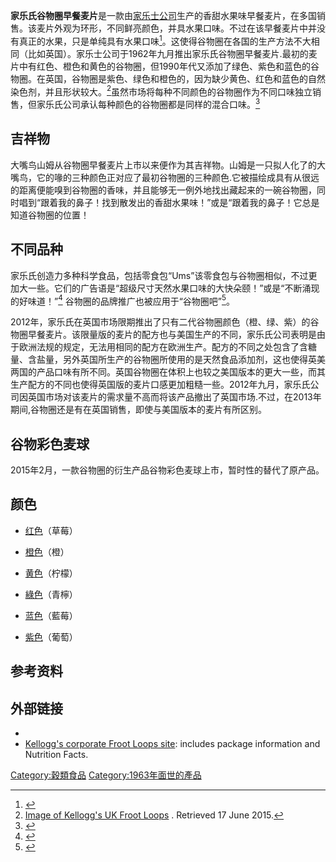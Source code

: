 {{营养值
| name=每100克谷物圈的营养价值
| note=每份为100 g
| serving_size = 100 g
| kJ=1540
| protein=3.33 g
| fat=3.33 g
| carbs=25 g
| fiber=83.33 g
| iron_mg=10.33
| satfat=1.66 g
}}

'''家乐氏谷物圈早餐麦片'''是一款由[[凯洛格公司|家乐士公司]]生产的香甜水果味早餐麦片，在多国销售。该麦片外观为环形，不同鲜亮颜色，并具水果口味。不过在该早餐麦片中并没有真正的水果，只是单纯具有水果口味<ref>{{Cite web |url=http://www.lifehacker.com.au/2014/01/just-what-the-hell-is-in-froot-loops/ |title=存档副本 |accessdate=2015-07-05 |archive-date=2015-07-14 |archive-url=https://web.archive.org/web/20150714023017/http://www.lifehacker.com.au/2014/01/just-what-the-hell-is-in-froot-loops/ |dead-url=no }}</ref>。这使得谷物圈在各国的生产方法不大相同（比如英国）。家乐士公司于1962年九月推出家乐氏谷物圈早餐麦片.最初的麦片中有红色、橙色和黄色的谷物圈，但1990年代又添加了绿色、紫色和蓝色的谷物圈。在英国，谷物圈是紫色、绿色和橙色的，因为缺少黄色、红色和蓝色的自然染色剂，并且形状较大。<ref>[http://3.bp.blogspot.com/-zqTevSU0Vps/T-85eNR1KgI/AAAAAAAAAqk/pAcaKeeEI4w/s1600/DSC05221.JPG Image of Kellogg's UK Froot Loops] {{Wayback|url=http://3.bp.blogspot.com/-zqTevSU0Vps/T-85eNR1KgI/AAAAAAAAAqk/pAcaKeeEI4w/s1600/DSC05221.JPG |date=20150306104201 }}. Retrieved 17 June 2015.</ref>虽然市场将每种不同颜色的谷物圈作为不同口味独立销售，但家乐氏公司承认每种颜色的谷物圈都是同样的混合口味。<ref>{{Cite web |url=http://time.com/1477/breaking-breakfast-news-froot-loops-are-all-the-same-flavor/ |title=Breaking Breakfast News: Froot Loops Are All the Same Flavor |accessdate=2015-07-05 |archive-date=2015-07-11 |archive-url=https://web.archive.org/web/20150711115357/http://time.com/1477/breaking-breakfast-news-froot-loops-are-all-the-same-flavor/ |dead-url=no }}</ref>

== 吉祥物 ==

大嘴鸟山姆从谷物圈早餐麦片上市以来便作为其吉祥物。山姆是一只拟人化了的大嘴鸟，它的喙的三种颜色正对应了最初谷物圈的三种颜色.它被描绘成具有从很远的距离便能嗅到谷物圈的香味，并且能够无一例外地找出藏起来的一碗谷物圈，同时唱到“跟着我的鼻子！找到散发出的香甜水果味！”或是“跟着我的鼻子！它总是知道谷物圈的位置！

==不同品种==

家乐氏创造力多种科学食品，包括零食包“Ums”该零食包与谷物圈相似，不过更加大一些。它们的广告语是“超级尺寸天然水果口味的大快朵颐！”或是“不断涌现的好味道！”<ref>{{cite web|url= http://www.taquitos.net/snacks.php?snack_code=703|publisher= taquitos.net|title= Snack Ums Froot Loops|accessdate= 2015-07-05|archive-date= 2015-09-05|archive-url= https://web.archive.org/web/20150905190618/http://www.taquitos.net/snacks.php?snack_code=703|dead-url= no}}</ref> 谷物圈的品牌推广也被应用于“谷物圈吧”<ref>{{cite web|url= http://www.taquitos.net/snacks.php?snack_code=2586|publisher= taquitos.net|title= Froot Loops Cereal & Milk Bars|accessdate= 2015-07-05|archive-date= 2015-07-01|archive-url= https://web.archive.org/web/20150701033715/http://www.taquitos.net/snacks.php?snack_code=2586|dead-url= no}}</ref>。

2012年，家乐氏在英国市场限期推出了只有二代谷物圈颜色（橙、绿、紫）的谷物圈早餐麦片。该限量版的麦片的配方也与美国生产的不同，家乐氏公司表明是由于欧洲法规的规定，无法用相同的配方在欧洲生产。配方的不同之处包含了含糖量、含盐量，另外英国所生产的谷物圈所使用的是天然食品添加剂，这也使得英美两国的产品口味有所不同。英国谷物圈在体积上也较之美国版本的更大一些，而其生产配方的不同也使得英国版的麦片口感更加粗糙一些。2012年九月，家乐氏公司因英国市场对该麦片的需求量不高而将该产品撤出了英国市场.不过，在2013年期间,谷物圈还是有在英国销售，即使与美国版本的麦片有所区别。

== 谷物彩色麦球 ==
2015年2月，一款谷物圈的衍生产品谷物彩色麦球上市，暂时性的替代了原产品。

==颜色==
* {{Color box|Red}} [[红色|红色]]（草莓）
* {{Color box|Orange}} [[橙色|橙色]]（橙）
* {{Color box|Yellow}} [[黄色|黄色]]（柠檬）
* {{Color box|Lime}} [[綠色|綠色]]（青檸）
* {{Color box|DeepSkyBlue}} [[蓝色|蓝色]]（藍莓）
* {{Color box|DarkOrchid}} [[紫色|紫色]]（葡萄）

== 参考资料 ==
{{Reflist}}

== 外部链接 ==
* {{Official website|http://www.frootloops.com}}
* [https://web.archive.org/web/20081231094850/http://www2.kelloggs.com/Brand/brand.aspx?brand=153 Kellogg's corporate Froot Loops site]: includes package information and Nutrition Facts.

[[Category:穀類食品|Category:穀類食品]]
[[Category:1963年面世的產品|Category:1963年面世的產品]]